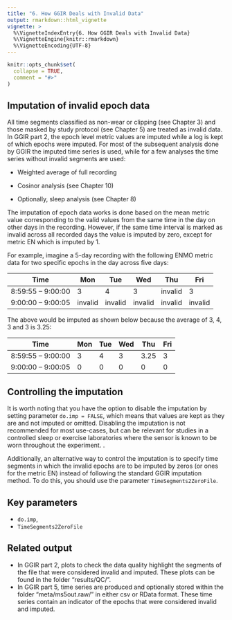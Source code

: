 ```yaml
---
title: "6. How GGIR Deals with Invalid Data"
output: rmarkdown::html_vignette
vignette: >
  %\VignetteIndexEntry{6. How GGIR Deals with Invalid Data}
  %\VignetteEngine{knitr::rmarkdown}
  %\VignetteEncoding{UTF-8}
---
```


```r
knitr::opts_chunk$set(
  collapse = TRUE,
  comment = "#>"
)
```

## Imputation of invalid epoch data

All time segments classified as non-wear or clipping (see Chapter 3) and those masked by study protocol (see Chapter 5) are treated as invalid data.
In GGIR part 2, the epoch level metric values are imputed while a log is kept of which epochs were imputed.
For most of the subsequent analysis done by GGIR the imputed time series is used, while for a few analyses the time series without invalid segments are used:

-   Weighted average of full recording

-   Cosinor analysis (see Chapter 10)

-   Optionally, sleep analysis (see Chapter 8)

The imputation of epoch data works is done based on the mean metric value corresponding to the valid values from the same time in the day on other days in the recording.
However, if the same time interval is marked as invalid across all recorded days the value is imputed by zero, except for metric EN which is imputed by 1.

For example, imagine a 5-day recording with the following ENMO metric data for two specific epochs in the day across five days:

| Time              | Mon     | Tue     | Wed     | Thu     | Fri     |
|-------------------|---------|---------|---------|---------|---------|
| 8:59:55 – 9:00:00 | 3       | 4       | 3       | invalid | 3       |
| 9:00:00 – 9:00:05 | invalid | invalid | invalid | invalid | invalid |

The above would be imputed as shown below because the average of 3, 4, 3 and 3 is 3.25:

| Time              | Mon | Tue | Wed | Thu  | Fri |
|-------------------|-----|-----|-----|------|-----|
| 8:59:55 – 9:00:00 | 3   | 4   | 3   | 3.25 | 3   |
| 9:00:00 – 9:00:05 | 0   | 0   | 0   | 0    | 0   |

## Controlling the imputation

It is worth noting that you have the option to disable the imputation by setting parameter `do.imp = FALSE`, which means that values are kept as they are and not imputed or omitted.
Disabling the imputation is not recommended for most use-cases, but can be relevant for studies in a controlled sleep or exercise laboratories where the sensor is known to be worn throughout the experiment.
.

Additionally, an alternative way to control the imputation is to specify time segments in which the invalid epochs are to be imputed by zeros (or ones for the metric EN) instead of following the standard GGIR imputation method.
To do this, you should use the parameter `TimeSegments2ZeroFile`.

## Key parameters

-   `do.imp`,
-   `TimeSegments2ZeroFile`

## Related output

-   In GGIR part 2, plots to check the data quality highlight the segments of the file that were considered invalid and imputed. These plots can be found in the folder “results/QC/”.
-   In GGIR part 5, time series are produced and optionally stored within the folder “meta/ms5out.raw/” in either csv or RData format. These time series contain an indicator of the epochs that were considered invalid and imputed.
